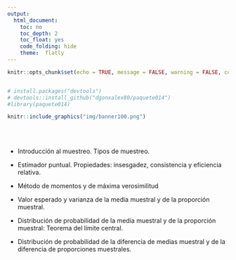 ```yaml
---
output:
  html_document:
    toc: no
    toc_depth: 2
    toc_float: yes
    code_folding: hide
    theme:  flatly
---
```


```r
knitr::opts_chunk$set(echo = TRUE, message = FALSE, warning = FALSE, comment = NA)


# install.packages("devtools")
# devtools::install_github("dgonxalex80/paquete014")
#library(paquete014)


```


```r
knitr::include_graphics("img/banner100.png")
```

<br/><br/>

* Introducción al muestreo. Tipos de muestreo.

* Estimador puntual. Propiedades: insesgadez, consistencia y eficiencia relativa.

* Método de momentos y de máxima verosimilitud

* Valor esperado y varianza de la media muestral y de la proporción muestral.

* Distribución de probabilidad de la media muestral y de la proporción muestral: Teorema del límite central.

* Distribución de probabilidad de la diferencia de medias muestral y de la diferencia de proporciones muestrales.

<br/><br/>


